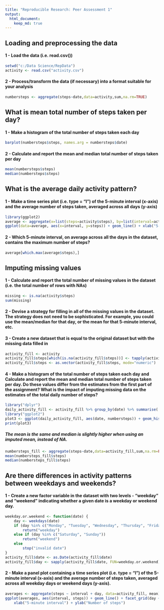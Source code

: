 ---
title: "Reproducible Research: Peer Assessment 1"
output: 
  html_document:
    keep_md: true
---


## Loading and preprocessing the data

#### 1 - Load the data (i.e. read.csv())
```{r}
setwd("c:/Data Science/RepData")
activity <- read.csv("activity.csv")
```
#### 2 - Process/transform the data (if necessary) into a format suitable for your analysis
```{r}
numbersteps <- aggregate(steps~date,data=activity,sum,na.rm=TRUE)
```

## What is mean total number of steps taken per day?

#### 1 - Make a histogram of the total number of steps taken each day
```{r}
barplot(numbersteps$steps, names.arg = numbersteps$date)
```

#### 2 - Calculate and report the mean and median total number of steps taken per day
```{r}
mean(numbersteps$steps)
median(numbersteps$steps)
```

## What is the average daily activity pattern?
#### 1 - Make a time series plot (i.e. type = "l") of the 5-minute interval (x-axis) and the average number of steps taken, averaged across all days (y-axis)
```{r}
library(ggplot2)
average <- aggregate(x=list(steps=activity$steps), by=list(interval=activity$interval), FUN=mean, na.rm=TRUE)
ggplot(data=average, aes(x=interval, y=steps)) + geom_line() + xlab("5-minute interval") + ylab("average number of steps taken")
```

#### 2 - Which 5-minute interval, on average across all the days in the dataset, contains the maximum number of steps?
```{r}
average[which.max(average$steps),]
```

## Imputing missing values
#### 1 - Calculate and report the total number of missing values in the dataset (i.e. the total number of rows with NAs)
```{r}
missing <- is.na(activity$steps)
sum(missing)
```
#### 2 - Devise a strategy for filling in all of the missing values in the dataset. The strategy does not need to be sophisticated. For example, you could use the mean/median for that day, or the mean for that 5-minute interval, etc.
#### 3 - Create a new dataset that is equal to the original dataset but with the missing data filled in
```{r}
activity_fill <- activity
activity_fill$steps[which(is.na(activity_fill$steps))] <- tapply(activity_fill$steps, activity_fill$interval, mean, na.rm=T, simplify=F )
activity_fill$steps <- as.vector(activity_fill$steps, mode="numeric")
```

#### 4 - Make a histogram of the total number of steps taken each day and Calculate and report the mean and median total number of steps taken per day. Do these values differ from the estimates from the first part of the assignment? What is the impact of imputing missing data on the estimates of the total daily number of steps?
```{r}
library("dplyr")
daily_activity_fill <- activity_fill %>% group_by(date) %>% summarise( numbersteps = sum(steps, na.rm=T))
library("ggplot2")
plot3 <- ggplot(daily_activity_fill, aes(date, numbersteps)) + geom_histogram(stat="identity")+ theme(axis.text.x= element_text(size=6, angle=90, vjust=1))
print(plot3)
```

##### The mean is the same and median is slightly higher when using an imputed mean, instead of NA.
```{r}
numbersteps_fill <- aggregate(steps~date,data=activity_fill,sum,na.rm=FALSE)
mean(numbersteps_fill$steps)
median(numbersteps_fill$steps)
```
## Are there differences in activity patterns between weekdays and weekends?
#### 1 - Create a new factor variable in the dataset with two levels - “weekday” and “weekend” indicating whether a given date is a weekday or weekend day.
```{r}
weekday.or.weekend <- function(date) {
    day <- weekdays(date)
    if (day %in% c("Monday", "Tuesday", "Wednesday", "Thursday", "Friday"))
        return("weekday")
    else if (day %in% c("Saturday", "Sunday"))
        return("weekend")
    else
        stop("invalid date")
}
activity_fill$date <- as.Date(activity_fill$date)
activity_fill$day <- sapply(activity_fill$date, FUN=weekday.or.weekend)
```
#### 2 - Make a panel plot containing a time series plot (i.e. type = "l") of the 5-minute interval (x-axis) and the average number of steps taken, averaged across all weekday days or weekend days (y-axis).
```{r}
averages <- aggregate(steps ~ interval + day, data=activity_fill, mean)
ggplot(averages, aes(interval, steps)) + geom_line() + facet_grid(day ~ .) +
    xlab("5-minute interval") + ylab("Number of steps")
```
    

